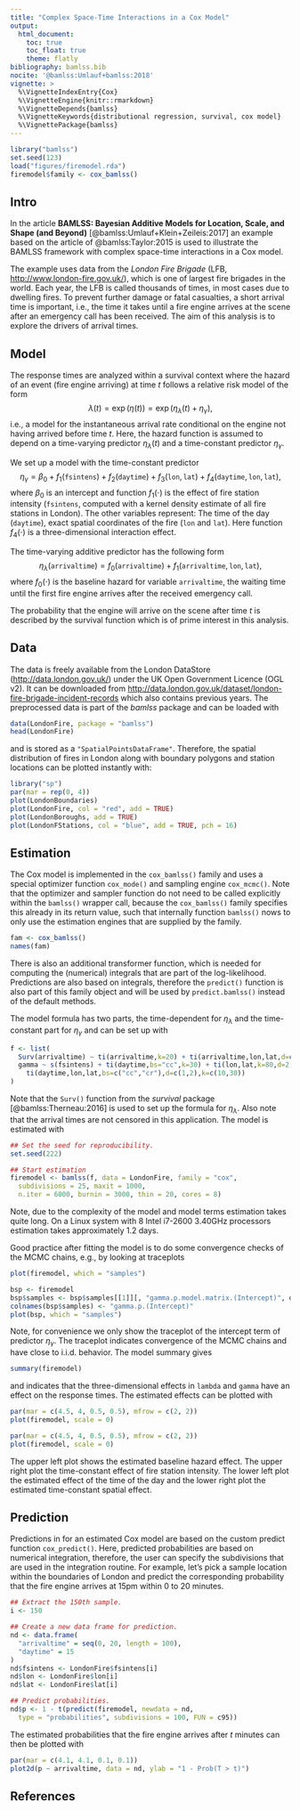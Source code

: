 ```yaml
---
title: "Complex Space-Time Interactions in a Cox Model"
output:
  html_document:
    toc: true
    toc_float: true
    theme: flatly
bibliography: bamlss.bib
nocite: '@bamlss:Umlauf+bamlss:2018'
vignette: >
  %\VignetteIndexEntry{Cox}
  %\VignetteEngine{knitr::rmarkdown}
  %\VignetteDepends{bamlss}
  %\VignetteKeywords{distributional regression, survival, cox model}
  %\VignettePackage{bamlss}
---
```


```r
library("bamlss")
set.seed(123)
load("figures/firemodel.rda")
firemodel$family <- cox_bamlss()
```

## Intro

In the article **BAMLSS: Bayesian Additive Models for Location, Scale, and Shape (and Beyond)**
[@bamlss:Umlauf+Klein+Zeileis:2017] an example based on the article of @bamlss:Taylor:2015 is
used to illustrate the BAMLSS framework with complex space-time interactions in a Cox model.

The example uses data from the _London Fire Brigade_
(LFB, [http://www.london-fire.gov.uk/](http://www.london-fire.gov.uk/)), which is one of largest
fire brigades  in the world. Each year, the LFB is called thousands of times, in most cases due to
dwelling fires. To prevent further damage or fatal casualties, a short arrival time is important,
i.e., the time it takes until a fire engine arrives at the scene after an emergency call has been
received. The aim of this analysis is to explore the drivers of arrival times.

## Model

The response times are analyzed within a survival context where the
hazard of an event (fire engine arriving) at time $t$ follows a relative risk model of the form
$$
\lambda(t) = \exp\left(\eta(t)\right) =  \exp\left( \eta_{\lambda}(t) + \eta_{\gamma} \right),
$$
i.e., a model for the instantaneous arrival rate conditional on the engine not having arrived before
time $t$. Here, the hazard function is assumed to depend on a time-varying predictor
$\eta_{\lambda}(t)$ and a time-constant predictor $\eta_{\gamma}$.

We set up a model with the time-constant predictor
$$
\eta_{\gamma} = \beta_0 + f_1(\texttt{fsintens}) + f_2(\texttt{daytime}) +
  f_3(\texttt{lon}, \texttt{lat}) + f_4(\texttt{daytime}, \texttt{lon}, \texttt{lat}),
$$
where $\beta_0$ is an intercept and function $f_1( \cdot )$ is the effect of fire station intensity
(`fsintens`, computed with a kernel density estimate of all fire stations in London). The other
variables represent: The time of the day (`daytime`), exact spatial coordinates of the fire
(`lon` and `lat`). Here function $f_4( \cdot )$ is a three-dimensional interaction effect.

The time-varying additive predictor has the following form
$$
\eta_{\lambda}(\texttt{arrivaltime}) = f_0(\texttt{arrivaltime}) + f_1(\texttt{arrivaltime}, \texttt{lon}, \texttt{lat}),
$$
where $f_0( \cdot )$ is the baseline hazard for variable `arrivaltime`, the waiting time until the
first fire engine arrives after the received emergency call.

The probability that the engine will arrive on the scene after time $t$ is described by the survival
function
\begin{equation} \label{eqn:surv}
S(t) = \mathrm{Prob}(T > t) = \exp \, \left( -\int_0^t \lambda(u)du \right),
\end{equation}
which is of prime interest in this analysis.

## Data

The data is freely available from the London DataStore
([http://data.london.gov.uk/](http://data.london.gov.uk/)) under the UK
Open Government Licence (OGL v2). It can be downloaded from
[http://data.london.gov.uk/dataset/london-fire-brigade-incident-records](http://data.london.gov.uk/dataset/london-fire-brigade-incident-records)
which also contains previous years. The preprocessed data is part of the _bamlss_ package and
can be loaded with
```r
data(LondonFire, package = "bamlss")
head(LondonFire)
```
and is stored as a `"SpatialPointsDataFrame"`. Therefore, the spatial distribution of fires in
London along with boundary polygons and station locations can be plotted instantly with:
```r
library("sp")
par(mar = rep(0, 4))
plot(LondonBoundaries)
plot(LondonFire, col = "red", add = TRUE)
plot(LondonBoroughs, add = TRUE)
plot(LondonFStations, col = "blue", add = TRUE, pch = 16)
```

## Estimation

The Cox model is implemented in the `cox_bamlss()` family and uses a special optimizer function
`cox_mode()` and sampling engine `cox_mcmc()`. Note that the optimizer and sampler function do
not need to be called explicitly within the `bamlss()` wrapper call, because the `cox_bamlss()`
family specifies this already in its return value, such that internally function `bamlss()`
nows to only use the estimation engines that are supplied by the family.
```r
fam <- cox_bamlss()
names(fam)
```
There is also an additional transformer function, which is needed for computing the (numerical)
integrals that are part of the log-likelihood. Predictions are also based on integrals, therefore
the `predict()` function is also part of this family object and will be used by `predict.bamlss()`
instead of the default methods.

The model formula has two parts, the time-dependent for $\eta_{\lambda}$ and the time-constant
part for $\eta_{\gamma}$ and can be set up with
```r
f <- list(
  Surv(arrivaltime) ~ ti(arrivaltime,k=20) + ti(arrivaltime,lon,lat,d=c(1,2),k=c(5,30)),
  gamma ~ s(fsintens) + ti(daytime,bs="cc",k=30) + ti(lon,lat,k=80,d=2) +
    ti(daytime,lon,lat,bs=c("cc","cr"),d=c(1,2),k=c(10,30))
)
```
Note that the `Surv()` function from the _survival_ package [@bamlss:Therneau:2016] is used to
set up the formula for $\eta_{\lambda}$. Also note that the arrival times are not censored
in this application. The model is estimated with
```r
## Set the seed for reproducibility.
set.seed(222)

## Start estimation
firemodel <- bamlss(f, data = LondonFire, family = "cox",
  subdivisions = 25, maxit = 1000,
  n.iter = 6000, burnin = 3000, thin = 20, cores = 8)
```
Note, due to the complexity of the model and model terms estimation takes quite long. On a Linux
system with 8 Intel i7-2600 3.40GHz processors estimation takes approximately 1.2 days.

Good practice after fitting the model is to do some convergence checks of the MCMC chains, e.g.,
by looking at traceplots
```r
plot(firemodel, which = "samples")
```
```r
bsp <- firemodel
bsp$samples <- bsp$samples[[1]][, "gamma.p.model.matrix.(Intercept)", drop = FALSE]
colnames(bsp$samples) <- "gamma.p.(Intercept)"
plot(bsp, which = "samples")
```
Note, for convenience we only show the traceplot of the intercept term of predictor $\eta_{\gamma}$.
The traceplot indicates convergence of the MCMC chains and have close to i.i.d. behavior.
The model summary gives
```r
summary(firemodel)
```
and indicates that the three-dimensional effects in `lambda` and `gamma` have an effect on the
response times. The estimated effects can be plotted with
```r
par(mar = c(4.5, 4, 0.5, 0.5), mfrow = c(2, 2))
plot(firemodel, scale = 0)
```
```r
par(mar = c(4.5, 4, 0.5, 0.5), mfrow = c(2, 2))
plot(firemodel, scale = 0)
```
The upper left plot shows the estimated baseline hazard effect. The upper right plot the time-constant
effect of fire station intensity. The lower left plot the estimated effect of the time of the day
and the lower right plot the estimated time-constant spatial effect.

## Prediction

Predictions in for an estimated Cox model are based on the custom predict function `cox_predict()`.
Here, predicted probabilities are based on numerical integration, therefore, the user can specify
the subdivisions that are used in the integration routine. For example, let's pick a sample
location within the boundaries of London and predict the corresponding probability that the
fire engine arrives at 15pm within 0 to 20 minutes.
```r
## Extract the 150th sample.
i <- 150

## Create a new data frame for prediction.
nd <- data.frame(
  "arrivaltime" = seq(0, 20, length = 100),
  "daytime" = 15
)
nd$fsintens <- LondonFire$fsintens[i]
nd$lon <- LondonFire$lon[i]
nd$lat <- LondonFire$lat[i]

## Predict probabilities.
nd$p <- 1 - t(predict(firemodel, newdata = nd,
  type = "probabilities", subdivisions = 100, FUN = c95))
```
The estimated probabilities that the fire engine arrives after $t$ minutes can then be plotted with
```r
par(mar = c(4.1, 4.1, 0.1, 0.1))
plot2d(p ~ arrivaltime, data = nd, ylab = "1 - Prob(T > t)")
```

## References

